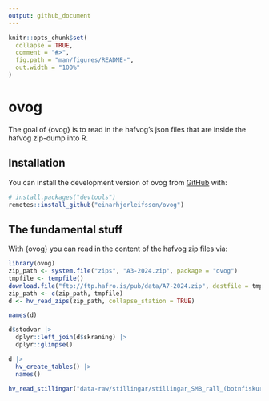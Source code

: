 ```yaml
---
output: github_document
---
```


<!-- README.md is generated from README.Rmd. Please edit that file -->

```r
knitr::opts_chunk$set(
  collapse = TRUE,
  comment = "#>",
  fig.path = "man/figures/README-",
  out.width = "100%"
)
```

# ovog

<!-- badges: start -->
<!-- badges: end -->

The goal of {ovog} is to read in the hafvog's json files that are inside the hafvog zip-dump into R.

## Installation

You can install the development version of ovog from [GitHub](https://github.com/) with:

```r
# install.packages("devtools")
remotes::install_github("einarhjorleifsson/ovog")
```

## The fundamental stuff

With {ovog} you can read in the content of the hafvog zip files via:

```r
library(ovog)
zip_path <- system.file("zips", "A3-2024.zip", package = "ovog")
tmpfile <- tempfile()
download.file("ftp://ftp.hafro.is/pub/data/A7-2024.zip", destfile = tmpfile)
zip_path <- c(zip_path, tmpfile)
d <- hv_read_zips(zip_path, collapse_station = TRUE)

names(d)

d$stodvar |> 
  dplyr::left_join(d$skraning) |> 
  dplyr::glimpse()

d |> 
  hv_create_tables() |> 
  names()
```

```r
hv_read_stillingar("data-raw/stillingar/stillingar_SMB_rall_(botnfiskur).zip")
```

